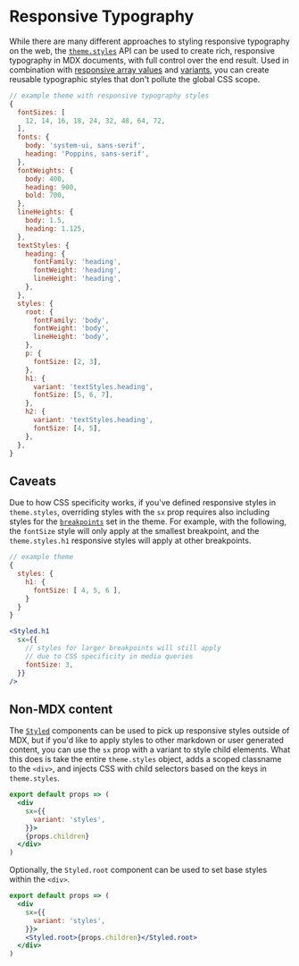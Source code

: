 

# Responsive Typography

While there are many different approaches to styling responsive typography on the web,
the [`theme.styles`][] API can be used to create rich, responsive typography in MDX documents, with full control over the end result.
Used in combination with [responsive array values][] and [variants][], you can create reusable typographic styles that don't pollute the global CSS scope.

[`theme.styles`]: /theming/#styles
[responsive array values]: /sx-prop/#responsive-values
[variants]: /guides/variants

```js
// example theme with responsive typography styles
{
  fontSizes: [
    12, 14, 16, 18, 24, 32, 48, 64, 72,
  ],
  fonts: {
    body: 'system-ui, sans-serif',
    heading: 'Poppins, sans-serif',
  },
  fontWeights: {
    body: 400,
    heading: 900,
    bold: 700,
  },
  lineHeights: {
    body: 1.5,
    heading: 1.125,
  },
  textStyles: {
    heading: {
      fontFamily: 'heading',
      fontWeight: 'heading',
      lineHeight: 'heading',
    },
  },
  styles: {
    root: {
      fontFamily: 'body',
      fontWeight: 'body',
      lineHeight: 'body',
    },
    p: {
      fontSize: [2, 3],
    },
    h1: {
      variant: 'textStyles.heading',
      fontSize: [5, 6, 7],
    },
    h2: {
      variant: 'textStyles.heading',
      fontSize: [4, 5],
    },
  },
}
```

## Caveats

Due to how CSS specificity works, if you've defined responsive styles in `theme.styles`,
overriding styles with the `sx` prop requires also including styles for the [`breakpoints`] set in the theme.
For example, with the following, the `fontSize` style will only apply at the smallest breakpoint, and the `theme.styles.h1` responsive styles will apply at other breakpoints.

```js
// example theme
{
  styles: {
    h1: {
      fontSize: [ 4, 5, 6 ],
    }
  }
}
```

```jsx
<Styled.h1
  sx={{
    // styles for larger breakpoints will still apply
    // due to CSS specificity in media queries
    fontSize: 3,
  }}
/>
```
[`breakpoints`]: /theming/#breakpoints

## Non-MDX content

The [`Styled`][] components can be used to pick up responsive styles outside of MDX,
but if you'd like to apply styles to other markdown or user generated content,
you can use the `sx` prop with a variant to style child elements.
What this does is take the entire `theme.styles` object, adds a scoped classname to the `<div>`,
and injects CSS with child selectors based on the keys in `theme.styles`.

```jsx
export default props => (
  <div
    sx={{
      variant: 'styles',
    }}>
    {props.children}
  </div>
)
```

Optionally, the `Styled.root` component can be used to set base styles within the `<div>`.

```jsx
export default props => (
  <div
    sx={{
      variant: 'styles',
    }}>
    <Styled.root>{props.children}</Styled.root>
  </div>
)
```

[`styled`]: /styled
